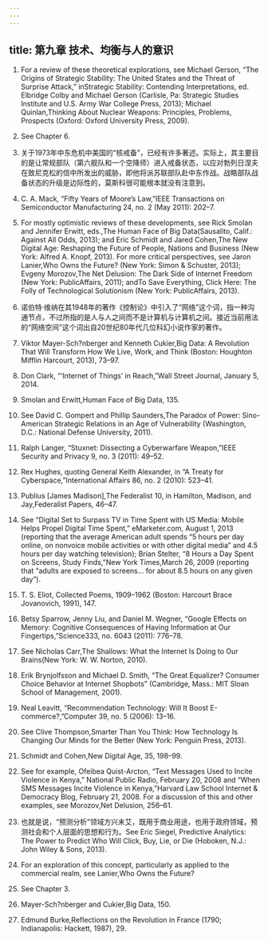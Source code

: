 ```yaml
---
---
---
```

title: 第九章 技术、均衡与人的意识
---



1. For a review of these theoretical explorations, see Michael Gerson, “The Origins of Strategic Stability: The United States and the Threat of Surprise Attack,” inStrategic Stability: Contending Interpretations, ed. Elbridge Colby and Michael Gerson (Carlisle, Pa: Strategic Studies Institute and U.S. Army War College Press, 2013); Michael Quinlan,Thinking About Nuclear Weapons: Principles, Problems, Prospects (Oxford: Oxford University Press, 2009).

2. See Chapter 6.

3. 关于1973年中东危机中美国的“核戒备”，已经有许多著述。实际上，其主要目的是让常规部队（第六舰队和一个空降师）进入戒备状态，以应对勃列日涅夫在致尼克松的信中所发出的威胁，即他将派苏联部队赴中东作战。战略部队战备状态的升级是边际性的，莫斯科很可能根本就没有注意到。

4. C. A. Mack, “Fifty Years of Moore’s Law,”IEEE Transactions on Semiconductor Manufacturing 24, no. 2 (May 2011): 202–7.

5. For mostly optimistic reviews of these developments, see Rick Smolan and Jennifer Erwitt, eds.,The Human Face of Big Data(Sausalito, Calif.: Against All Odds, 2013); and Eric Schmidt and Jared Cohen,The New Digital Age: Reshaping the Future of People, Nations and Business (New York: Alfred A. Knopf, 2013). For more critical perspectives, see Jaron Lanier,Who Owns the Future? (New York: Simon & Schuster, 2013); Evgeny Morozov,The Net Delusion: The Dark Side of Internet Freedom (New York: PublicAffairs, 2011); andTo Save Everything, Click Here: The Folly of Technological Solutionism (New York: PublicAffairs, 2013).

6. 诺伯特·维纳在其1948年的著作《控制论》中引入了“网络”这个词，指一种沟通节点，不过所指的是人与人之间而不是计算机与计算机之间。接近当前用法的“网络空间”这个词出自20世纪80年代几位科幻小说作家的著作。

7. Viktor Mayer-Sch?nberger and Kenneth Cukier,Big Data: A Revolution That Will Transform How We Live, Work, and Think (Boston: Houghton Mifflin Harcourt, 2013), 73–97.

8. Don Clark, “‘Internet of Things’ in Reach,”Wall Street Journal, January 5, 2014.

9. Smolan and Erwitt,Human Face of Big Data, 135.

10. See David C. Gompert and Phillip Saunders,The Paradox of Power: Sino-American Strategic Relations in an Age of Vulnerability (Washington, D.C.: National Defense University, 2011).

11. Ralph Langer, “Stuxnet: Dissecting a Cyberwarfare Weapon,”IEEE Security and Privacy 9, no. 3 (2011): 49–52.

12. Rex Hughes, quoting General Keith Alexander, in “A Treaty for Cyberspace,”International Affairs 86, no. 2 (2010): 523–41.

13. Publius [James Madison],The Federalist 10, in Hamilton, Madison, and Jay,Federalist Papers, 46–47.

14. See “Digital Set to Surpass TV in Time Spent with US Media: Mobile Helps Propel Digital Time Spent,” eMarketer.com, August 1, 2013 (reporting that the average American adult spends “5 hours per day online, on nonvoice mobile activities or with other digital media” and 4.5 hours per day watching television); Brian Stelter, “8 Hours a Day Spent on Screens, Study Finds,”New York Times,March 26, 2009 (reporting that “adults are exposed to screens... for about 8.5 hours on any given day”).

15. T. S. Eliot, Collected Poems, 1909–1962 (Boston: Harcourt Brace Jovanovich, 1991), 147.

16. Betsy Sparrow, Jenny Liu, and Daniel M. Wegner, “Google Effects on Memory: Cognitive Consequences of Having Information at Our Fingertips,”Science333, no. 6043 (2011): 776–78.

17. See Nicholas Carr,The Shallows: What the Internet Is Doing to Our Brains(New York: W. W. Norton, 2010).

18. Erik Brynjolfsson and Michael D. Smith, “The Great Equalizer? Consumer Choice Behavior at Internet Shopbots” (Cambridge, Mass.: MIT Sloan School of Management, 2001).

19. Neal Leavitt, “Recommendation Technology: Will It Boost E-commerce?,”Computer 39, no. 5 (2006): 13–16.

20. See Clive Thompson,Smarter Than You Think: How Technology Is Changing Our Minds for the Better (New York: Penguin Press, 2013).

21. Schmidt and Cohen,New Digital Age, 35, 198–99.

22. See for example, Ofeibea Quist-Arcton, “Text Messages Used to Incite Violence in Kenya,” National Public Radio, February 20, 2008 and “When SMS Messages Incite Violence in Kenya,”Harvard Law School Internet & Democracy Blog, February 21, 2008. For a discussion of this and other examples, see Morozov,Net Delusion, 256–61.

23. 也就是说，“预测分析”领域方兴未艾，既用于商业用途，也用于政府领域，预测社会和个人层面的思想和行为。See Eric Siegel, Predictive Analytics: The Power to Predict Who Will Click, Buy, Lie, or Die (Hoboken, N.J.: John Wiley & Sons, 2013).

24. For an exploration of this concept, particularly as applied to the commercial realm, see Lanier,Who Owns the Future?

25. See Chapter 3.

26. Mayer-Sch?nberger and Cukier,Big Data, 150.

27. Edmund Burke,Reflections on the Revolution in France (1790; Indianapolis: Hackett, 1987), 29.